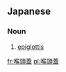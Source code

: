 ==Japanese==
{{ja-kanjitab|こう|とう|がい|yomi=on}}

===Noun===
{{ja-noun|こうとうがい}}

# [[epiglottis]]

[[fr:喉頭蓋]]
[[pl:喉頭蓋]]